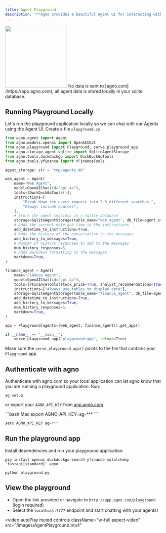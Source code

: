 ```yaml
---
title: Agent Playground
description: "**Agno provides a beautiful Agent UI for interacting with your agents.**"
---
```


<Frame caption="Agent Playground">
  <img
    height="200"
    src="/images/agent_playground.png"
    style={{ borderRadius: '8px' }}
  />
</Frame>

<Note>
No data is sent to [agno.com](https://app.agno.com), all agent data is stored locally in your sqlite database.
</Note>

## Running Playground Locally

Let's run the playground application locally so we can chat with our Agents using the Agent UI. Create a file `playground.py`

```python playground.py
from agno.agent import Agent
from agno.models.openai import OpenAIChat
from agno.playground import Playground, serve_playground_app
from agno.storage.agent.sqlite import SqliteAgentStorage
from agno.tools.duckduckgo import DuckDuckGoTools
from agno.tools.yfinance import YFinanceTools

agent_storage: str = "tmp/agents.db"

web_agent = Agent(
    name="Web Agent",
    model=OpenAIChat(id="gpt-4o"),
    tools=[DuckDuckGoTools()],
    instructions=[
        "Break down the users request into 2-3 different searches.",
        "Always include sources",
    ],
    # Store the agent sessions in a sqlite database
    storage=SqliteAgentStorage(table_name="web_agent", db_file=agent_storage),
    # Adds the current date and time to the instructions
    add_datetime_to_instructions=True,
    # Adds the history of the conversation to the messages
    add_history_to_messages=True,
    # Number of history responses to add to the messages
    num_history_responses=5,
    # Adds markdown formatting to the messages
    markdown=True,
)

finance_agent = Agent(
    name="Finance Agent",
    model=OpenAIChat(id="gpt-4o"),
    tools=[YFinanceTools(stock_price=True, analyst_recommendations=True, company_info=True, company_news=True)],
    instructions=["Always use tables to display data"],
    storage=SqliteAgentStorage(table_name="finance_agent", db_file=agent_storage),
    add_datetime_to_instructions=True,
    add_history_to_messages=True,
    num_history_responses=5,
    markdown=True,
)

app = Playground(agents=[web_agent, finance_agent]).get_app()

if __name__ == "__main__":
    serve_playground_app("playground:app", reload=True)
```

<Tip>Make sure the `serve_playground_app()` points to the file that contains your `Playground` app.</Tip>

## Authenticate with agno

Authenticate with agno.com so your local application can let agno know that you are running a playground application. Run:

```shell
ag setup
```

or export your `AGNO_API_KEY` from [app.agno.com](https://www.app.agno.com)

<CodeGroup>
```bash Mac
export AGNO_API_KEY=ag-***
```

```bash Windows
setx AGNO_API_KEY ag-***
```
</CodeGroup>


## Run the playground app

Install dependencies and run your playground application:

```shell
pip install openai duckduckgo-search yfinance sqlalchemy 'fastapi[standard]' agno

python playground.py
```

## View the playground

- Open the link provided or navigate to `http://app.agno.com/playground` (login required)
- Select the `localhost:7777` endpoint and start chatting with your agents!

<video
  autoPlay
  muted
  controls
  className="w-full aspect-video"
  src="/images/AgentPlayground.mp4"
></video>
